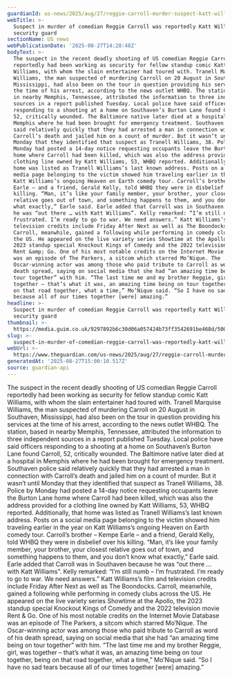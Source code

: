 ```yaml
---
guardianId: us-news/2025/aug/27/reggie-carroll-murder-suspect-katt-williams-security
webTitle: >-
  Suspect in murder of comedian Reggie Carroll was reportedly Katt Williams’s
  security guard
sectionName: US news
webPublicationDate: '2025-08-27T14:28:48Z'
bodyText: >-
  The suspect in the recent deadly shooting of US comedian Reggie Carroll
  reportedly had been working as security for fellow standup comic Katt
  Williams, with whom the slain entertainer had toured with. Tranell Marquise
  Williams, the man suspected of murdering Carroll on 20 August in Southaven,
  Mississippi, had also been on the tour in question providing his services at
  the time of his arrest, according to the news outlet WHBQ. The station, based
  in nearby Memphis, Tennessee, attributed the information to three independent
  sources in a report published Tuesday. Local police have said officers
  responding to a shooting at a home on Southaven’s Burton Lane found Carroll,
  52, critically wounded. The Baltimore native later died at a hospital in
  Memphis where he had been brought for emergency treatment. Southaven police
  said relatively quickly that they had arrested a man in connection with
  Carroll’s death and jailed him on a count of murder. But it wasn’t until
  Monday that they identified that suspect as Tranell Williams, 38. Police by
  Monday had posted a 14-day notice requesting occupants leave the Burton Lane
  home where Carroll had been killed, which was also the address provided for a
  clothing line owned by Katt Williams, 53, WHBQ reported. Additionally, that
  home was listed as Tranell Williams’s last known address. Posts on a social
  media page belonging to the victim showed him traveling earlier in the year on
  Katt Williams’s ongoing Heaven on Earth comedy tour. Carroll’s brother – Kempe
  Earle – and a friend, Gerald Kelly, told WHBQ they were in disbelief over his
  killing. “Man, it’s like your family member, your brother, your closest
  relative goes out of town, and something happens to them, and you don’t know
  what exactly,” Earle said. Earle added that Carroll was in Southaven because
  he was “out there … with Katt Williams”. Kelly remarked: “I’m still numb – I’m
  frustrated. I’m ready to go to war. We need answers.” Katt Williams’s film and
  television credits include Friday After Next as well as The Boondocks.
  Carroll, meanwhile, gained a following while performing in comedy clubs across
  the US. He appeared on the live variety series Showtime at the Apollo, the
  2023 standup special Knockout Kings of Comedy and the 2022 television movie
  Rent &amp; Go. One of his most notable credits on the Internet Movie Database
  was an episode of The Parkers, a sitcom which starred Mo’Nique. The
  Oscar-winning actor was among those who paid tribute to Carroll as word of his
  death spread, saying on social media that she had “an amazing time being on
  tour together” with him. “The last time me and my brother Reggie, girl, was
  together – that’s what it was, an amazing time being on tour together, being
  on that road together, what a time,” Mo’Nique said. “So I have no sad tears
  because all of our times together [were] amazing.”
headline: >-
  Suspect in murder of comedian Reggie Carroll was reportedly Katt Williams’s
  security guard
thumbnail: >-
  https://media.guim.co.uk/9297892b6c30d06a057424b73ff3542691be468d/500_0_5000_4000/500.jpg
slug: >-
  suspect-in-murder-of-comedian-reggie-carroll-was-reportedly-katt-williamss-security-guard
webUrl: >-
  https://www.theguardian.com/us-news/2025/aug/27/reggie-carroll-murder-suspect-katt-williams-security
generatedAt: '2025-08-27T15:00:10.517Z'
source: guardian-api
---
```

The suspect in the recent deadly shooting of US comedian Reggie Carroll reportedly had been working as security for fellow standup comic Katt Williams, with whom the slain entertainer had toured with. Tranell Marquise Williams, the man suspected of murdering Carroll on 20 August in Southaven, Mississippi, had also been on the tour in question providing his services at the time of his arrest, according to the news outlet WHBQ. The station, based in nearby Memphis, Tennessee, attributed the information to three independent sources in a report published Tuesday. Local police have said officers responding to a shooting at a home on Southaven’s Burton Lane found Carroll, 52, critically wounded. The Baltimore native later died at a hospital in Memphis where he had been brought for emergency treatment. Southaven police said relatively quickly that they had arrested a man in connection with Carroll’s death and jailed him on a count of murder. But it wasn’t until Monday that they identified that suspect as Tranell Williams, 38. Police by Monday had posted a 14-day notice requesting occupants leave the Burton Lane home where Carroll had been killed, which was also the address provided for a clothing line owned by Katt Williams, 53, WHBQ reported. Additionally, that home was listed as Tranell Williams’s last known address. Posts on a social media page belonging to the victim showed him traveling earlier in the year on Katt Williams’s ongoing Heaven on Earth comedy tour. Carroll’s brother – Kempe Earle – and a friend, Gerald Kelly, told WHBQ they were in disbelief over his killing. “Man, it’s like your family member, your brother, your closest relative goes out of town, and something happens to them, and you don’t know what exactly,” Earle said. Earle added that Carroll was in Southaven because he was “out there … with Katt Williams”. Kelly remarked: “I’m still numb – I’m frustrated. I’m ready to go to war. We need answers.” Katt Williams’s film and television credits include Friday After Next as well as The Boondocks. Carroll, meanwhile, gained a following while performing in comedy clubs across the US. He appeared on the live variety series Showtime at the Apollo, the 2023 standup special Knockout Kings of Comedy and the 2022 television movie Rent &amp; Go. One of his most notable credits on the Internet Movie Database was an episode of The Parkers, a sitcom which starred Mo’Nique. The Oscar-winning actor was among those who paid tribute to Carroll as word of his death spread, saying on social media that she had “an amazing time being on tour together” with him. “The last time me and my brother Reggie, girl, was together – that’s what it was, an amazing time being on tour together, being on that road together, what a time,” Mo’Nique said. “So I have no sad tears because all of our times together [were] amazing.”

